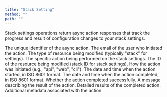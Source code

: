 ```yaml
---
title: "Stack Setting"
method: ""
path: ""
---
```

Stack settings operations return async action responses that track the progress and result of configuration changes to your stack settings.

<Model>
    <ModelProperty name="id" type="integer">
        The unique identifier of the async action.
    </ModelProperty>
    <ModelProperty name="user" type="string">
        The email of the user who initiated the action.
    </ModelProperty>
    <ModelProperty name="resource_type" type="string">
        The type of resource being modified (typically "stack" for settings).
    </ModelProperty>
    <ModelProperty name="action" type="string">
        The specific action being performed on the stack settings.
    </ModelProperty>
    <ModelProperty name="resource_id" type="string">
        The ID of the resource being modified (stack ID for stack settings).
    </ModelProperty>
    <ModelProperty name="started_via" type="string">
        How the action was initiated (e.g., "api", "web", "cli").
    </ModelProperty>
    <ModelProperty name="started_at" type="datetime">
        The date and time when the action started, in ISO 8601 format.
    </ModelProperty>
    <ModelProperty name="finished_at" type="datetime">
        The date and time when the action completed, in ISO 8601 format.
    </ModelProperty>
    <ModelProperty name="finished_success" type="boolean">
        Whether the action completed successfully.
    </ModelProperty>
    <ModelProperty name="finished_message" type="string">
        A message describing the result of the action.
    </ModelProperty>
    <ModelProperty name="finished_result" type="object">
        Detailed results of the completed action.
    </ModelProperty>
    <ModelProperty name="metadata" type="object">
        Additional metadata associated with the action.
    </ModelProperty>
</Model>